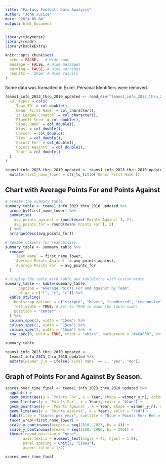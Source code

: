 ```yaml
---
title: "Fantasy Football Data Analysis"
author: "John Jurica"
date: "2024-09-04"
output: html_document
---
```



```r

library(tidyverse)
library(readr)
library(kableExtra)

```

```r
knitr::opts_chunk$set(
  echo = FALSE,   # Hide code
  message = FALSE, # Hide messages
  warning = FALSE, # Hide warnings
  results = 'show' # Hide results
)
```

Some data was formatted in Excel. Personal Identifiers were removed.


```r


teams1_info_2023_thru_2010_updated <- read_csv("teams1_info_2023_thru_2014_updated_csv.csv", 
  col_types = cols(
    `Team ID` = col_double(),               
    `Owner First Name` = col_character(),   
    `Is League Creator` = col_character(),  
    `Playoff Seed` = col_double(),          
    `Final Rank` = col_double(),            
    `Wins` = col_double(),                  
    `Losses` = col_double(),                
    `Ties` = col_double(),                  
    `Points For` = col_double(),            
    `Points Against` = col_double(),        
    `Year` = col_double()                   
  )
)

```


```r
teams1_info_2023_thru_2010_updated <- teams1_info_2023_thru_2010_updated %>%
  mutate(first_name_lower = str_to_title(`Owner First Name`))


```


## Chart with Average Points For and Points Against

```r
# Create the summary table
summary_table <- teams1_info_2023_thru_2010_updated %>%
  group_by(first_name_lower) %>%
  summarise(
    avg_points_against = round(mean(`Points Against`), 2),
    avg_points_for = round(mean(`Points For`), 2)
  ) %>%
  arrange(desc(avg_points_for))

# Rename columns for readability
summary_table <- summary_table %>%
  rename(
    `Team Name` = first_name_lower,
    `Average Points Against` = avg_points_against,
    `Average Points For` = avg_points_for
  )

# Display the table with kable and kableExtra with custom width
summary_table <- kable(summary_table, 
      caption = "Average Points For and Against by Team", 
      align = c("l", "c", "c")) %>%
  kable_styling(
    bootstrap_options = c("striped", "hover", "condensed", "responsive"),
    full_width = TRUE, # Set to TRUE to make the table wider
    position = "center"
  ) %>%
  column_spec(1, width = "15em") %>%   
  column_spec(2, width = "15em") %>%  
  column_spec(3, width = "15em") %>%  # 
  row_spec(0, bold = TRUE, color = "white", background = "#4CAF50", extra_css = "padding: 20px;")

summary_table

```


```r

teams1_info_2023_thru_2010_updated <- 
  teams1_info_2023_thru_2010_updated %>%
  mutate(winner_y_n = ifelse(`Final Rank` == 1, "yes", "no"))


```

## Graph of Points For and Against By Season.

```r

scores_over_time_final <- teams1_info_2023_thru_2010_updated %>%
  ggplot() +
  geom_point(aes(y = `Points For`, x = Year, shape = winner_y_n), color = "blue") +
  geom_line(aes(y = `Points For`, x = Year), color = "blue") +
  geom_point(aes(y = `Points Against`, x = Year, shape = winner_y_n), color = "red") +
  geom_line(aes(y = `Points Against`, x = Year), color = "red") +
  labs(title = "Scores per year", subtitle = "Blue = Points For; Red = Points Against; Triangle = Winner", y = "Points") +
  facet_wrap(~first_name_lower) +
  scale_x_continuous(breaks = seq(2010, 2023, by = 4)) +
  scale_y_continuous(breaks = seq(1100, 1900, by = 200)) +
  theme(legend.position = "none",
        axis.text.x = element_text(angle = 45, hjust = 1.0),
        panel.spacing = unit(1, "lines"),
        aspect.ratio = 1/2)

```
```r
scores_over_time_final
```